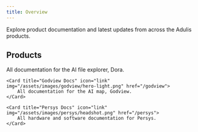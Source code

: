 ```yaml
---
title: Overview
---
```


Explore product documentation and latest updates from across the Adulis products.


## Products
<CardGroup cols={2}>
    <Card title="Dora Docs" icon="link" img="/assets/images/dora/hero-light-2.png" href="/dora">
        All documentation for the AI file explorer, Dora.
    </Card>

    <Card title="Godview Docs" icon="link" img="/assets/images/godview/hero-light.png" href="/godview">
        All documentation for the AI map, Godview.
    </Card>

    <Card title="Persys Docs" icon="link" img="/assets/images/persys/headshot.png" href="/persys">
        All hardware and software documentation for Persys.
    </Card>
</CardGroup>